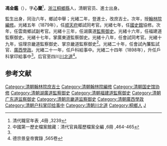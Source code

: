 '''馮金鑑'''（{{bd|1841年||？|catIdx=F}}），字'''心蘭'''<ref>清代職官年表 ,4冊 ,3239</ref>，[[浙江|浙江]][[桐乡县_(明朝)|桐鄉縣]]人，清朝官员、進士出身。

監生出身，同治六年，鄉試中舉；光緒二年，登進士，改庶吉士。次年，授[[翰林院|翰林院]][[編修|編修]]。光緒五年（1879年），任[[顺天府|顺天府]]鄉試同考官。光緒七年，任[[國史館|國史館]]協修。次年，任雲南鄉試副考官。光緒十三年，任湖廣道[[監察御史|監察御史]]。光緒十六年，任福建道監察御史。光緒十七年，掌廣東道監察御史。光緒十八年，任會試同考官。光緒十九年，協理京畿道監察御史、掌京畿道監察御史<ref name="#1">中國第一歷史檔案館藏：清代官員履歷檔案全編 ,6冊 ,464-465</ref>。光緒二十年，任會試內簾監試官、[[廣西學政|廣西學政]]。光緒二十一年，任戶科給事中。光緒二十四年（1898年），升任戶科掌印給事中<ref name="#1"/>。后官至四川[[川北道|川北道]]<ref>德宗景皇帝實錄 ,565卷</ref>。

==参考文献==
{{reflist}}
{{光緒二年丙子恩科殿試金榜}}
{{清朝官员小作品}}
{{DEFAULTSORT:Feng馮}}
[[Category:清朝翰林院庶吉士|Category:清朝翰林院庶吉士]]
[[Category:清朝翰林院編修|Category:清朝翰林院編修]]
[[Category:清朝国史馆协修|Category:清朝国史馆协修]]
[[Category:清朝湖廣道監察御史|Category:清朝湖廣道監察御史]]
[[Category:清朝福建道監察御史|Category:清朝福建道監察御史]]
[[Category:清朝广东道监察御史|Category:清朝广东道监察御史]]
[[Category:清朝京畿道监察御史|Category:清朝京畿道监察御史]]
[[Category:清朝廣西學政|Category:清朝廣西學政]]
[[Category:清朝户科掌印给事中|Category:清朝户科掌印给事中]]
[[Category:清朝川北道|Category:清朝川北道]]
[[Category:桐鄉人|Category:桐鄉人]]
[[Category:冯姓|J]]